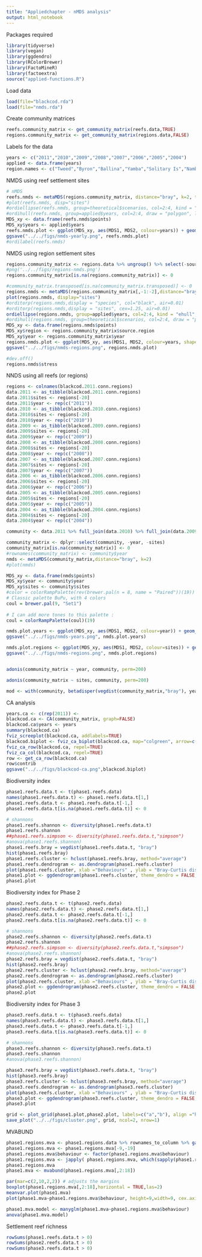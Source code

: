 ```yaml
---
title: "Appliedchapter - nMDS analysis"
output: html_notebook
---
```


Packages required
```r
library(tidyverse)
library(vegan)
library(ggdendro)
library(RColorBrewer)
library(FactoMineR)
library(factoextra)
source("applied-functions.R")
```

Load data
```r
load(file="blackcod.rda")
load(file="nmds.rda")
```

Create community matrices
```r
reefs.community_matrix <- get_community_matrix(reefs.data,TRUE)
regions.community_matrix <- get_community_matrix(regions.data,FALSE)
```

Labels for the data
```r
years <- c("2011","2010","2009","2008","2007","2006","2005","2004")
applied <- data.frame(years)
region.names <- c("Tweed","Byron","Ballina","Yamba","Solitary Is","Nambucca","Pt Macquarie","Crowdy Bay","Pt Stephens","Newcastle","Sydney","Wollongong","Jervis Bay","Ulladulla","Batemans Bay","Merimbula","Eden","Lord Howe Is","E&M Reefs")
```

NMDS using reef settlement sites
```r

# nMDS 
reefs.nmds <- metaMDS(regions.community_matrix, distance="bray", k=2, trymax=100)
#plot(reefs.nmds, disp="sites")
#ordiellipse(reefs.nmds, group=theoretical$scenarios, col=2:4, kind = "ehull", lwd=2, label = TRUE)
#ordihull(reefs.nmds, group=applied$years, col=2:4, draw = "polygon", lwd=2, label=FALSE)
MDS_xy <- data.frame(reefs.nmds$points)
MDS_xy$years <- applied$years
reefs.nmds.plot <- ggplot(MDS_xy, aes(MDS1, MDS2, colour=years)) + geom_point(size=3) + theme_bw() + theme(legend.position = "right") + scale_shape(name="")  + scale_color_brewer(name = "", palette = "Set1") 
ggsave("../../figs/nmds-yearly.png", reefs.nmds.plot)
#ordilabel(reefs.nmds)
```

NMDS using region settlement sites
```r
regions.community_matrix <- regions.data %>% ungroup() %>% select(-source.region) %>% gather(year,value,2:9) %>% group_by(year) %>% mutate(row = 1:n()) %>% spread(settle.region, value)
#png('../../figs/regions-nmds.png')
regions.community_matrix[is.na(regions.community_matrix)] <- 0

#community_matrix.transposed[is.na(community_matrix.transposed)] <- 0
regions.nmds <- metaMDS(regions.community_matrix[,-1:-2],distance="bray", k=2)
plot(regions.nmds, display="sites")
#orditorp(regions.nmds,display = "species", col="black", air=0.01)
#orditorp(regions.nmds,display = "sites", cex=1.25, air=0.01)
ordiellipse(regions.nmds, group=applied$years, col=2:4, kind = "ehull", lwd=2, label = TRUE)
#ordihull(regions.nmds, group=theoretical$scenarios, col=2:4, draw = "polygon", lwd=2, label=FALSE)
MDS_xy <- data.frame(regions.nmds$points)
MDS_xy$region <- regions.community_matrix$source.region
MDS_xy$year <- regions.community_matrix$year
regions.nmds.plot <- ggplot(MDS_xy, aes(MDS1, MDS2, colour=years, shape=years)) + geom_jitter(width=0.015,size=3) + theme_bw() + theme(legend.position = "bottom")+ scale_shape(name="")  + scale_color_brewer(name = "", palette = "Paired") 
ggsave("../../figs/nmds-regions.png", regions.nmds.plot)

#dev.off()
regions.nmds$stress
```

NNDS using all reefs (or regions)
```r
regions <- colnames(blackcod.2011.conn.regions)
data.2011 <- as_tibble(blackcod.2011.conn.regions)
data.2011$sites <- regions[-20]
data.2011$year <- rep(c("2011"))
data.2010 <- as_tibble(blackcod.2010.conn.regions)
data.2010$sites <- regions[-20]
data.2010$year <- rep(c("2010"))
data.2009 <- as_tibble(blackcod.2009.conn.regions)
data.2009$sites <- regions[-20]
data.2009$year <- rep(c("2009"))
data.2008 <- as_tibble(blackcod.2008.conn.regions)
data.2008$sites <- regions[-20]
data.2008$year <- rep(c("2008"))
data.2007 <- as_tibble(blackcod.2007.conn.regions)
data.2007$sites <- regions[-20]
data.2007$year <- rep(c("2007"))
data.2006 <- as_tibble(blackcod.2006.conn.regions)
data.2006$sites <- regions[-20]
data.2006$year <- rep(c("2006"))
data.2005 <- as_tibble(blackcod.2005.conn.regions)
data.2005$sites <- regions[-20]
data.2005$year <- rep(c("2005"))
data.2004 <- as_tibble(blackcod.2004.conn.regions)
data.2004$sites <- regions[-20]
data.2004$year <- rep(c("2004"))

community <- data.2011 %>% full_join(data.2010) %>% full_join(data.2009) %>% full_join(data.2008) %>% full_join(data.2007) %>% full_join(data.2006) %>% full_join(data.2005) %>% full_join(data.2004)

community_matrix <- dplyr::select(community, -year, -sites)
community_matrix[is.na(community_matrix)] <- 0
#rownames(community_matrix) <- community$year
nmds <- metaMDS(community_matrix,distance="bray", k=2)
#plot(nmds)

MDS_xy <- data.frame(nmds$points)
MDS_xy$year <- community$year
MDS_xy$sites <- community$sites
#color = colorRampPalette(rev(brewer.pal(n = 8, name = "Paired"))(19))
# Classic palette BuPu, with 4 colors
coul = brewer.pal(9, "Set1") 
 
# I can add more tones to this palette :
coul = colorRampPalette(coul)(19)

nmds.plot.years <- ggplot(MDS_xy, aes(MDS1, MDS2, colour=year)) + geom_point(size=4) + theme_bw() + theme(legend.position = "right")   + scale_colour_brewer(name="", palette="Paired")
ggsave("../../figs/nmds-years.png", nmds.plot.years)

nmds.plot.regions <- ggplot(MDS_xy, aes(MDS1, MDS2, colour=sites)) + geom_point(size=3) + theme_bw() + theme(legend.position = "right")   + scale_colour_manual(values = coul, labels=region.names) + stat_ellipse() 
ggsave("../../figs/nmds-regions.png", nmds.plot.regions)


adonis(community_matrix ~ year, community, perm=200)

adonis(community_matrix ~ sites, community, perm=200)

mod <- with(community, betadisper(vegdist(community_matrix,"bray"), year))

```
CA analysis
```r
years.ca <- c(rep(2011)) <- 
blackcod.ca <- CA(community_matrix, graph=FALSE)
blackcod.ca$years <- years
summary(blackcod.ca)
fviz_screeplot(blackcod.ca, addlabels=TRUE)
blackcod.biplot <- fviz_ca_biplot(blackcod.ca, map="colgreen", arrow=c(FALSE,TRUE), repel=TRUE, title = "") + theme_classic()
fviz_ca_row(blackcod.ca, repel=TRUE)
fviz_ca_col(blackcod.ca, repel=TRUE)
row <- get_ca_row(blackcod.ca)
row$contrib
ggsave("../../figs/blackcod-ca.png",blackcod.biplot)

```

Biodiversity index
```r
phase1.reefs.data.t <- t(phase1.reefs.data)
names(phase1.reefs.data.t) <- phase1.reefs.data.t[1,]
phase1.reefs.data.t <- phase1.reefs.data.t[-1,]
phase1.reefs.data.t[is.na(phase1.reefs.data.t)] <- 0

# shannons
phase1.reefs.shannon <- diversity(phase1.reefs.data.t)
phase1.reefs.shannon
##phase1.reefs.simpson <- diversity(phase1.reefs.data.t,"simpson")
#anova(phase1.reefs.shannon)
phase1.reefs.bray = vegdist(phase1.reefs.data.t, "bray")
hist(phase1.reefs.bray)
phase1.reefs.cluster <- hclust(phase1.reefs.bray, method="average")
phase1.reefs.dendrogram <- as.dendrogram(phase1.reefs.cluster) 
plot(phase1.reefs.cluster, xlab ="Behaviours" , ylab = "Bray-Curtis dissimilarity", hang=-1, cex = 1)
phase1.plot <- ggdendrogram(phase1.reefs.cluster, theme_dendro = FALSE, rotate=TRUE) + theme_classic() + labs(x="Behaviour scenarios", y="Bray-Curtis dissimilarity")
phase1.plot
```

Biodiversity index for Phase 2
```r
phase2.reefs.data.t <- t(phase2.reefs.data)
names(phase2.reefs.data.t) <- phase2.reefs.data.t[1,]
phase2.reefs.data.t <- phase2.reefs.data.t[-1,]
phase2.reefs.data.t[is.na(phase2.reefs.data.t)] <- 0

# shannons
phase2.reefs.shannon <- diversity(phase2.reefs.data.t)
phase2.reefs.shannon
##phase2.reefs.simpson <- diversity(phase2.reefs.data.t,"simpson")
#anova(phase2.reefs.shannon)
phase2.reefs.bray = vegdist(phase2.reefs.data.t, "bray")
hist(phase2.reefs.bray)
phase2.reefs.cluster <- hclust(phase2.reefs.bray, method="average")
phase2.reefs.dendrogram <- as.dendrogram(phase2.reefs.cluster) 
plot(phase2.reefs.cluster, xlab ="Behaviours" , ylab = "Bray-Curtis dissimilarity", hang=-1, cex = 1)
phase2.plot <- ggdendrogram(phase2.reefs.cluster, theme_dendro = FALSE, rotate=TRUE) + theme_classic() + labs(x="OVM strategies", y="Bray-Curtis dissimilarity")
phase2.plot
```

Biodiversity index for Phase 3
```r
phase3.reefs.data.t <- t(phase3.reefs.data)
names(phase3.reefs.data.t) <- phase3.reefs.data.t[1,]
phase3.reefs.data.t <- phase3.reefs.data.t[-1,]
phase3.reefs.data.t[is.na(phase3.reefs.data.t)] <- 0

# shannons
phase3.reefs.shannon <- diversity(phase3.reefs.data.t)
phase3.reefs.shannon
#anova(phase3.reefs.shannon)

phase3.reefs.bray = vegdist(phase3.reefs.data.t, "bray")
hist(phase3.reefs.bray)
phase3.reefs.cluster <- hclust(phase3.reefs.bray, method="average")
phase3.reefs.dendrogram <- as.dendrogram(phase3.reefs.cluster) 
plot(phase3.reefs.cluster, xlab ="Behaviours" , ylab = "Bray-Curtis dissimilarity", hang=-1, cex = 1)
phase3.plot <- ggdendrogram(phase3.reefs.cluster, theme_dendro = FALSE, rotate=TRUE) + theme_classic() + labs(x="OVM strategies", y="Bray-Curtis dissimilarity")
phase3.plot
```

```r
grid <- plot_grid(phase1.plot,phase2.plot, labels=c("a","b"), align ="h")
save_plot("../../figs/cluster.png", grid, ncol=2, nrow=1)
```

MVABUND
```r
phase1.regions.mva <- phase1.regions.data %>% rownames_to_column %>% gather(behaviour,value,-settle.region) %>% spread(settle.region,value)
phase1.regions.mva <- phase1.regions.mva[-9,-19]
phase1.regions.mva$behaviour <- factor(phase1.regions.mva$behaviour)
phase1.regions.mva <- japply( phase1.regions.mva, which(sapply(phase1.regions.mva,class)=="character"),as.numeric)
phase1.regions.mva
phase1.mva <- mvabund(phase1.regions.mva[,2:18])

par(mar=c(2,10,2,2)) # adjusts the margins
boxplot(phase1.regions.mva[,2:18],horizontal = TRUE,las=2)
meanvar.plot(phase1.mva)
plot(phase1.mva~phase1.regions.mva$behaviour, height=9,width=9, cex.axis=0.8, cex=0.8)

phase1.mva.model <- manyglm(phase1.mva~phase1.regions.mva$behaviour)
anova(phase1.mva.model)
```

Settlement reef richness
```r
rowSums(phase1.reefs.data.t > 0)
rowSums(phase2.reefs.data.t > 0)
rowSums(phase3.reefs.data.t > 0)
```

